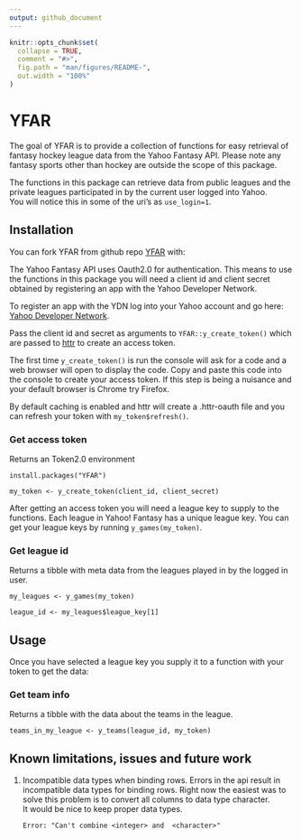 ```yaml
---
output: github_document
---
```


<!-- README.md is generated from README.Rmd. Please edit that file -->

```r
knitr::opts_chunk$set(
  collapse = TRUE,
  comment = "#>",
  fig.path = "man/figures/README-",
  out.width = "100%"
)
```

# YFAR

<!-- badges: start -->
<!-- badges: end -->

The goal of YFAR is to provide a collection of functions for easy retrieval of fantasy hockey league data from the Yahoo Fantasy API.
Please note any fantasy sports other than hockey are outside the scope of this package.

The functions in this package can retrieve data from public leagues and the private leagues participated in by the current user logged into Yahoo.  
You will notice this in some of the uri's as `use_login=1`.

## Installation

You can fork YFAR from github repo [YFAR](https://github.com/macraesdirtysocks/YFAR) with:

The Yahoo Fantasy API uses Oauth2.0 for authentication.  This means to use the functions in this package you will need a client id and client secret obtained by registering an app with the Yahoo Developer Network.

To register an app with the YDN log into your Yahoo account and go here:
[Yahoo Developer Network](https://developer.yahoo.com/apps/create/).

Pass the client id and secret as arguments to `YFAR::y_create_token()` which are passed to [httr](https://httr.r-lib.org/) to create an access token.

The first time `y_create_token()` is run the console will ask for a code and a web browser will open to display the code.  Copy and paste this code into the console to create your access token.  If this step is being a nuisance and your default browser is Chrome try Firefox.

By default caching is enabled and httr will create a .httr-oauth file and you can refresh your token with `my_token$refresh()`.

### Get access token
Returns an Token2.0 environment

`install.packages("YFAR")`

`my_token <- y_create_token(client_id, client_secret)`

After getting an access token you will need a league key to supply to the functions.  Each league in Yahoo! Fantasy has a unique league key.  You can get your league keys by running `y_games(my_token)`.

### Get league id
Returns a tibble with meta data from the leagues played in by the logged in user.

`my_leagues <- y_games(my_token)`

`league_id <- my_leagues$league_key[1]`

## Usage

Once you have selected a league key you supply it to a function with your token to get the data:

### Get team info

Returns a tibble with the data about the teams in the league.

`teams_in_my_league <- y_teams(league_id, my_token)`


## Known limitations, issues and future work

1.  Incompatible data types when binding rows.  Errors in the api result in incompatible data types for binding rows.
    Right now the easiest was to solve this problem is to convert all columns to data type character.  
    It would be nice to keep proper data types.

    `Error: "Can't combine <integer> and  <character>"`


